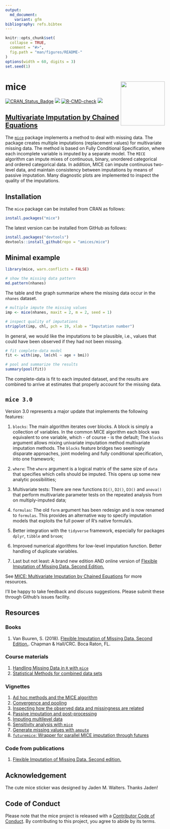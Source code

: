 ```yaml
---
output:
  md_document:
    variant: gfm
bibliography: refs.bibtex
---
```


<!-- README.md is generated from README.Rmd. Please edit that file -->

```r
knitr::opts_chunk$set(
  collapse = TRUE,
  comment = "#>",
  fig.path = "man/figures/README-"
)
options(width = 60, digits = 3)
set.seed(1)
```

# mice <a href="https://amices.org/mice/"><img src="man/figures/logo.png" align="right" height="139" /></a>

<!-- badges: start -->
[![CRAN_Status_Badge](https://www.r-pkg.org/badges/version/mice)](https://cran.r-project.org/package=mice)
[![](https://cranlogs.r-pkg.org/badges/mice)](https://cran.r-project.org/package=mice)
[![R-CMD-check](https://github.com/amices/mice/actions/workflows/R-CMD-check.yaml/badge.svg)](https://github.com/amices/mice/actions/workflows/R-CMD-check.yaml)
[![](https://img.shields.io/badge/github%20version-3.17.6-orange.svg)](https://amices.org/mice/)
<!-- badges: end -->

## [Multivariate Imputation by Chained Equations](https://amices.org/mice/)

The [`mice`](https://cran.r-project.org/package=mice) package
implements a method to deal with missing data. The package creates
multiple imputations (replacement values) for multivariate missing
data. The method is based on Fully Conditional Specification, where
each incomplete variable is imputed by a separate model. The `MICE`
algorithm can impute mixes of continuous, binary, unordered
categorical and ordered categorical data. In addition, MICE can impute
continuous two-level data, and maintain consistency between
imputations by means of passive imputation. Many diagnostic plots are
implemented to inspect the quality of the imputations.

## Installation

The `mice` package can be installed from CRAN as follows:

```r
install.packages("mice")
```

The latest version can be installed from GitHub as follows: 

```r
install.packages("devtools")
devtools::install_github(repo = "amices/mice")
```


## Minimal example

```r
library(mice, warn.conflicts = FALSE)

# show the missing data pattern
md.pattern(nhanes)
```

The table and the graph summarize where the missing data occur in 
the `nhanes` dataset.

```r
# multiple impute the missing values
imp <- mice(nhanes, maxit = 2, m = 2, seed = 1)

# inspect quality of imputations
stripplot(imp, chl, pch = 19, xlab = "Imputation number")
```

In general, we would like the imputations to be plausible, i.e., 
values that could have been observed if they had not been missing.

```r
# fit complete-data model
fit <- with(imp, lm(chl ~ age + bmi))

# pool and summarize the results
summary(pool(fit))
```

The complete-data is fit to each imputed dataset, and the 
results are combined to arrive at estimates that properly 
account for the missing data.

## `mice 3.0`

Version 3.0 represents a major update that implements the 
following features: 

1. `blocks`: The main algorithm iterates over blocks. A block is
    simply a collection of variables. In the common MICE algorithm each 
    block was equivalent to one variable, which - of course - is 
    the default; The `blocks` argument allows mixing univariate 
    imputation method multivariate imputation methods. The `blocks` 
    feature bridges two seemingly disparate approaches, joint modeling 
    and fully conditional specification, into one framework;

2. `where`: The `where` argument is a logical matrix of the same size 
    of `data` that specifies which cells should be imputed. This opens 
    up some new analytic possibilities;
    
3.  Multivariate tests: There are new functions `D1()`, `D2()`, `D3()`
    and `anova()` that perform multivariate parameter tests on the 
    repeated analysis from on multiply-imputed data;

4. `formulas`: The old `form` argument has been redesign and is now 
    renamed to `formulas`. This provides an alternative way to specify
    imputation models that exploits the full power of R's native 
    formula's. 

5.  Better integration with the `tidyverse` framework, especially 
    for packages `dplyr`, `tibble` and  `broom`;
   
6.  Improved numerical algorithms for low-level imputation function. 
    Better handling of duplicate variables.

7.  Last but not least: A brand new edition AND online version of
    [Flexible Imputation of Missing Data. Second Edition.](https://stefvanbuuren.name/fimd/)

See [MICE: Multivariate Imputation by Chained Equations](https://amices.org/mice/) 
for more resources.

I'll be happy to take feedback and discuss suggestions. Please submit these 
through Github's issues facility.


## Resources

### Books

1. Van Buuren, S. (2018). [Flexible Imputation of Missing Data. Second Edition.](https://stefvanbuuren.name/fimd/). Chapman & Hall/CRC. Boca Raton, FL.

### Course materials

1. [Handling Missing Data in `R` with `mice`](https://amices.org/Winnipeg/)
2. [Statistical Methods for combined data sets](https://stefvanbuuren.name/RECAPworkshop/)

### Vignettes

1. [Ad hoc methods and the MICE algorithm](https://www.gerkovink.com/miceVignettes/Ad_hoc_and_mice/Ad_hoc_methods.html)
2. [Convergence and pooling](https://www.gerkovink.com/miceVignettes/Convergence_pooling/Convergence_and_pooling.html)
3. [Inspecting how the observed data and missingness are related](https://www.gerkovink.com/miceVignettes/Missingness_inspection/Missingness_inspection.html)
4. [Passive imputation and post-processing](https://www.gerkovink.com/miceVignettes/Passive_Post_processing/Passive_imputation_post_processing.html)
5. [Imputing multilevel data](https://www.gerkovink.com/miceVignettes/Multi_level/Multi_level_data.html)
6. [Sensitivity analysis with `mice`](https://www.gerkovink.com/miceVignettes/Sensitivity_analysis/Sensitivity_analysis.html)
7. [Generate missing values with `ampute`](https://rianneschouten.github.io/mice_ampute/vignette/ampute.html)
8. [`futuremice`: Wrapper for parallel MICE imputation through futures](https://www.gerkovink.com/miceVignettes/futuremice/Vignette_futuremice.html)

### Code from publications

1. [Flexible Imputation of Missing Data. Second edition.](https://github.com/stefvanbuuren/fimdbook/tree/master/R)

## Acknowledgement

The cute mice sticker was designed by Jaden M. Walters. Thanks Jaden!

## Code of Conduct

Please note that the mice project is released with a [Contributor Code of Conduct](https://amices.org/mice/CODE_OF_CONDUCT.html). By contributing to this project, you agree to abide by its terms.

